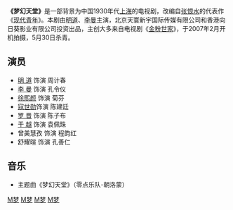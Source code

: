 {{电视节目信息框
| 名稱 = 梦幻天堂
| 原名 =
| 圖片 = 
| 圖說 = 
| 分類 = 民国
| 原創者 =[[张恨水|张恨水]]
| 編劇 = 史海伟、李大为、陈 薇
| 導演 = 李大为、刘国权
| 演出 =[[明道_(藝人)|明道]]、[[李曼|李曼]]、[[徐熙颜|徐熙颜]]
| 配音 = 
| 旁白 = 
| 主題曲 =
| 片尾曲 =
| 作曲 = 
| 國家 = {{CHN}}
| 語言 = [[普通话|普通话]]
| 季數 = 
| 集數 = 31集
| 每集列表 = 
| 製片人 = 
| 執行製片 = 
| 制作公司 =
| 拍攝地 = {{CHN}}[[上海|上海]]、[[宁波|宁波]]
| 攝像 = 
| 每集長 = 
| 頻道 =
| 電視網 =北京电视台二套
| 視頻制式 =
| 音頻制式 = 
| 開始 =2008年7月4日
| 結束 =
| 先於 = 
| 後於 = 
| 相關劇集 = 
| 官方網站 =
}}
{{NoteTA|G1=Show}}
'''《梦幻天堂》'''是一部背景为中国1930年代[[上海|上海]]的电视剧，改编自[[张恨水|张恨水]]的代表作《[[现代青年|现代青年]]》。本剧由[[明道_(藝人)|明道]]、[[李曼|李曼]]主演，北京天寰新宇国际传媒有限公司和香港向日葵影业有限公司投资出品，主创大多来自电视剧《[[金粉世家|金粉世家]]》，于2007年2月开机拍摄，5月30日杀青。

== 演员 ==
* [[明道_(藝人)|明  道]] 饰演 周计春 
* [[李曼|李  曼]] 饰演 孔令仪 
* [[徐熙颜|徐熙颜]] 饰演 菊芬
* [[寇世勋|寇世勋]]饰演 陈建廷
* [[罗晋|罗  晋]] 饰演 陈子布 
* [[于越|于  越]] 饰演 袁佩珠
* 曾美慧孜 饰演 程韵红 
* 舒耀暄 饰演 孔善仁

== 音乐 ==
* 主题曲《梦幻天堂》（零点乐队-朝洛蒙）

{{2008年中國大陸古裝/民初電視劇}}
{{中国电视小作品}}
[[Category:2008年中國電視劇集|M梦]]
[[Category:中國小說改編電視劇|M梦]]
[[Category:中華民國大陸時期背景電視劇|M梦]]
[[Category:中國家庭劇|M梦]]